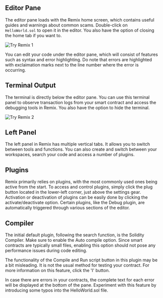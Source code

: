 
## Editor Pane

The editor pane loads with the Remix home screen, which contains useful guides and warnings about common scams. Double-click on `HelloWorld.sol` to open it in the editor. You also have the option of closing the home tab if you want to.

![Try Remix 1](./img/editor-pane.png)

You can edit your code under the editor pane, which will consist of features such as syntax and error highlighting. Do note that errors are highlighted with exclaimation marks next to the line number where the error is occurring.

##  Terminal Output

The terminal is directly below the editor pane. You can use this terminal panel to observe transaction logs from your smart contract and access the debugging tools in Remix. You also have the option to hide the terminal.

![Try Remix 2](./img/terminal-output.png)


## Left Panel

The left panel in Remix has multiple vertical tabs. It allows you to switch between tools and functions. You can also create and switch between your workspaces, search your code and access a number of plugins.

## Plugins

Remix primarily relies on plugins, with the most commonly used ones being active from the start. To access and control plugins, simply click the plug button located in the lower-left corner, just above the settings gear. Activation or deactivation of plugins can be easily done by clicking the activate/deactivate option. Certain plugins, like the Debug plugin, are automatically triggered through various sections of the editor.

## Compiler

The initial default plugin, following the search function, is the Solidity Compiler. Make sure to enable the Auto compile option. Since smart contracts are typically small files, enabling this option should not pose any performance issues during code editing.

The functionality of the Compile and Run script button in this plugin may be a bit misleading. It is not the usual method for testing your contract. For more information on this feature, click the 'I' button.

In case there are errors in your contracts, the complete text for each error will be displayed at the bottom of the pane. Experiment with this feature by introducing some typos into the HelloWorld.sol file.